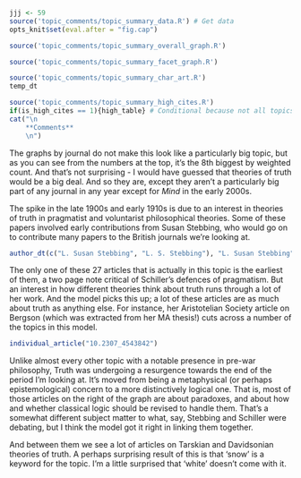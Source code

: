 ```r
jjj <- 59
source('topic_comments/topic_summary_data.R') # Get data
opts_knit$set(eval.after = "fig.cap")
```

```r
source('topic_comments/topic_summary_overall_graph.R')
```

```r

source('topic_comments/topic_summary_facet_graph.R')
```

```r

source('topic_comments/topic_summary_char_art.R')
temp_dt
```

```r
source('topic_comments/topic_summary_high_cites.R')
if(is_high_cites == 1){high_table} # Conditional because not all topics have high cites
cat("\n
	**Comments**
	\n")
```

The graphs by journal do not make this look like a particularly big topic, but as you can see from the numbers at the top, it's the 8th biggest by weighted count. And that's not surprising - I would have guessed that theories of truth would be a big deal. And so they are, except they aren't a particularly big part of any journal in any year except for _Mind_ in the early 2000s.

The spike in the late 1900s and early 1910s is due to an interest in theories of truth in pragmatist and voluntarist philosophical theories. Some of these papers involved early contributions from Susan Stebbing, who would go on to contribute many papers to the British journals we're looking at.


```r
author_dt(c("L. Susan Stebbing", "L. S. Stebbing"), "L. Susan Stebbing")
```


The only one of these 27 articles that is actually in this topic is the earliest of them, a two page note critical of Schiller's defences of pragmatism. But an interest in how different theories think about truth runs through a lot of her work. And the model picks this up; a lot of these articles are as much about truth as anything else. For instance, her Aristotelian Society article on Bergson (which was extracted from her MA thesis!) cuts across a number of the topics in this model.


```r
individual_article("10.2307_4543842")
```


Unlike almost every other topic with a notable presence in pre-war philosophy, Truth was undergoing a resurgence towards the end of the period I'm looking at. It's moved from being a metaphysical (or perhaps epistemological) concern to a more distinctively logical one. That is, most of those articles on the right of the graph are about paradoxes, and about how and whether classical logic should be revised to handle them. That's a somewhat different subject matter to what, say, Stebbing and Schiller were debating, but I think the model got it right in linking them together. 

And between them we see a lot of articles on Tarskian and Davidsonian theories of truth. A perhaps surprising result of this is that 'snow' is a keyword for the topic. I'm a little surprised that 'white' doesn't come with it.

